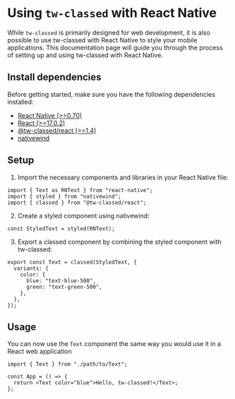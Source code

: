 # Using `tw-classed` with React Native

While `tw-classed` is primarily designed for web development, it is also possible to use tw-classed with React Native to style your mobile applications. This documentation page will guide you through the process of setting up and using tw-classed with React Native.

## Install dependencies

Before getting started, make sure you have the following dependencies installed:

- [React Native (>=0.70)](https://reactnative.dev/docs/environment-setup)
- [React (>=17.0.2)](https://reactjs.dev)
- [@tw-classed/react (>=1.4)](https://tw-classed.vercel.app)
- [nativewind](https://nativewind.dev)

## Setup

1. Import the necessary components and libraries in your React Native file:

```tsx
import { Text as RNText } from "react-native";
import { styled } from "nativewind";
import { classed } from "@tw-classed/react";
```

2. Create a styled component using nativewind:

```tsx
const StyledText = styled(RNText);
```

3. Export a classed component by combining the styled component with tw-classed:

```tsx
export const Text = classed(StyledText, {
  variants: {
    color: {
      blue: "text-blue-500",
      green: "text-green-500",
    },
  },
});
```

## Usage

You can now use the `Text` component the same way you would use it in a React web application

```tsx
import { Text } from "./path/to/Text";

const App = () => {
  return <Text color="blue">Hello, tw-classed!</Text>;
};
```
